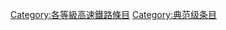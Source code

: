 {{catmore1|[[Wikipedia:高速鐵路專題|Wikipedia:高速鐵路專題]]}}
{{Articles by Quality|topic=高速鐵路|project=高速鐵路|format=TOC}}
{{emptycat}}

[[Category:各等級高速鐵路條目|Category:各等級高速鐵路條目]]
[[Category:典范级条目|Category:典范级条目]]